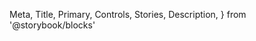   Meta,
  Title,
  Primary,
  Controls,
  Stories,
  Description,
} from '@storybook/blocks'


<Meta isTemplate />

<Title />

<gds-theme><transitional-styles-toggle /></gds-theme>

<Description />
<Primary />

## Public API

This table lists all public attributes, properties, methods, events and slots of the component.

> _**Note:** JS properties and DOM attributes have different naming conventions in Green Core (camelCase vs snake-case), so some of them will show up under both sections, even though they refer to the same underlying property._

<Controls />

## Additional examples and customization options

<Stories />
